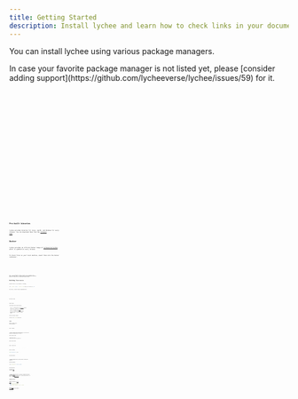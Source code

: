 ```yaml
---
title: Getting Started
description: Install lychee and learn how to check links in your documentation, websites, and codebases.
---
```



You can install lychee using various package managers.

<Aside>
  In case your favorite package manager is not listed yet, please [consider
  adding support](https://github.com/lycheeverse/lychee/issues/59) for it.
</Aside>

<Tabs>
  <TabItem label="Homebrew">
    <Code code="brew install lychee" lang="sh" />
  </TabItem>
  <TabItem label="Cargo">
    <Code code="cargo install lychee" lang="sh" />
  </TabItem>
  <TabItem label="Docker">
    <Code code="docker pull lycheeverse/lychee" lang="sh" />
  </TabItem>
  <TabItem label="Arch">
    <Code code="pacman -S lychee" lang="sh" />
  </TabItem>
  <TabItem label="NixOS">
    <Code code="nix-env -iA nixos.lychee" lang="sh" />
  </TabItem>
  <TabItem label="FreeBSD">
    <Code code="pkg install lychee" lang="sh" />
  </TabItem>
  <TabItem label="Scoop">
    <Code code="scoop install lychee" lang="sh" />
  </TabItem>
  <TabItem label="Snap">
    <Code code="sudo snap install lychee" lang="sh" />
  </TabItem>
  <TabItem label="OpenSUSE">
    <Code code="zypper in lychee" lang="sh" />
  </TabItem>
  <TabItem label="WinGet">
    <Code code="winget install lycheeverse.lychee" lang="sh" />
  </TabItem>
  <TabItem label="Chocolatey">
    <Code code="choco install lychee" lang="sh" />
  </TabItem>
</Tabs>

## Pre-built binaries

lychee provides binaries for Linux, macOS, and Windows for every release.
You can download them from the [releases page](https://github.com/lycheeverse/lychee/releases).

## Docker

lychee provides an official Docker image at [lycheeverse/lychee](https://hub.docker.com/r/lycheeverse/lychee),
which is updated on every release.

To check files on your local machine, mount them into the Docker container:

<Tabs>
  <TabItem label="Linux/macOS">
    <Code
      code="docker run --init -it -v $(pwd):/input lycheeverse/lychee /input/README.md"
      lang="bash"
    />
  </TabItem>
  <TabItem label="Windows (PowerShell)">
    <Code
      code="docker run --init -it -v ${PWD}:/input lycheeverse/lychee /input/README.md"
      lang="powershell"
    />
  </TabItem>
  <TabItem label="Windows (CMD)">
    <Code
      code="docker run --init -it -v %cd%:/input lycheeverse/lychee /input/README.md"
      lang="cmd"
    />
  </TabItem>
</Tabs>

The `--init` parameter allows lychee to be stopped from the terminal.
The `-it` flags start an interactive terminal, which is required to show the progress bar.

## Building from source

Install Rust if you haven't already:

```bash
curl --proto '=https' --tlsv1.2 -sSf https://sh.rustup.rs | sh
```

On Linux, install build dependencies:

<Tabs>
  <TabItem label="Debian/Ubuntu">
    <Code
      code="sudo apt install gcc pkg-config libc6-dev libssl-dev"
      lang="bash"
    />
  </TabItem>
  <TabItem label="Fedora/RHEL">
    <Code code="sudo dnf install gcc pkg-config openssl-devel" lang="bash" />
  </TabItem>
  <TabItem label="Arch">
    <Code code="sudo pacman -S base-devel openssl" lang="bash" />
  </TabItem>
</Tabs>

Then install lychee:

```bash
cargo install lychee
```

### Feature flags

lychee supports several optional features:

- `native-tls` - Platform-native TLS via [native-tls](https://crates.io/crates/native-tls) (default)
- `vendored-openssl` - Statically link OpenSSL
- `rustls-tls` - Pure Rust TLS via [rustls](https://crates.io/crates/rustls)
- `email-check` - Validate email addresses (default)
- `check_example_domains` - Allow checking example domains

Install with specific features:

```bash
cargo install lychee --no-default-features --features rustls-tls
cargo install lychee --features vendored-openssl
```

## Usage

### Check all links in the current directory

```bash
lychee .
```

### Check a website

```bash
lychee https://example.com
```

:::note
This checks links on the given page only. For entire sites, download the sitemap and pass it as input.
:::

### Check specific files

```bash
lychee README.md
lychee test.html info.txt
lychee test.html info.txt https://example.com
```

### Check links offline

```bash
lychee --offline path/to/directory
```

### Check a remote file

```bash
lychee https://raw.githubusercontent.com/lycheeverse/lychee/master/README.md
```

### Check from stdin

```bash
cat test.md | lychee -
echo 'https://example.com' | lychee -
```

### Use glob patterns

```bash
lychee 'docs/**/*.md'
```

:::note[Glob Expansion Rules]
Use single quotes to prevent shell expansion.
:::

### Advanced globbing

```bash
lychee '~/projects/*/README.md'
lychee --glob-ignore-case '~/projects/*/[r]eadme.*'
```

### Check EPUB files

If you have [atool](https://www.nongnu.org/atool) installed:

```bash
acat -F zip file.epub "*.xhtml" "*.html" | lychee -
```

:::caution
lychee parses other file formats as plaintext and extracts links using [linkify](https://github.com/robinst/linkify).
This works well for most cases, but if you need dedicated support for a specific format, [create an issue](https://github.com/lycheeverse/lychee/issues).
:::

## GitHub Action

lychee is available as a [GitHub Action](https://github.com/lycheeverse/lychee-action/):

```yaml
- name: Link Checker
  uses: lycheeverse/lychee-action@v2
  with:
    args: --verbose --no-progress './**/*.md' './**/*.html'
```

See our [GitHub Action recipes](/github_action_recipes/check-repository) for more examples.
